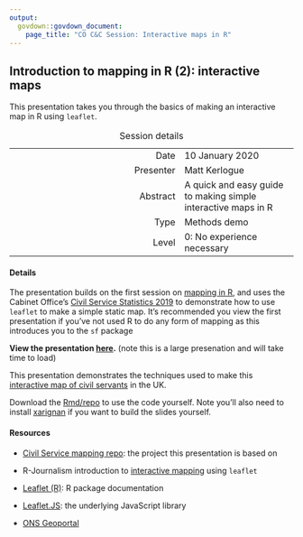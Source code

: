 ```yaml
---
output:
  govdown::govdown_document:
    page_title: "CO C&C Session: Interactive maps in R"
---
```


## Introduction to mapping in R (2): interactive maps

::: {.lead-para}
This presentation takes you through the basics of making an interactive map in R using `leaflet`.
:::

Table: Session details

| | |
|--:|--|
| Date | 10 January 2020 |
| Presenter | Matt Kerlogue |
| Abstract | A quick and easy guide to making simple interactive maps in R |
| Type | Methods demo |
| Level | 0: No experience necessary |

#### Details

The presentation builds on the first session on [mapping in R](session_2019-11-29_mapping-1-static-maps.html), and uses the Cabinet Office's [Civil Service Statistics 2019](https://www.gov.uk/government/statistics/civil-service-statistics-2019) to demonstrate how to use `leaflet` to make a simple static map. It's recommended you view the first presentation if you've not used R to do any form of mapping as this introduces you to the `sf` package

**View the presentation [here](https://mattkerlogue.github.io/mapping-in-r/interactive_map_full.html).** (note this is a large presenation and will take time to load)

This presentation demonstrates the techniques used to make this [interactive map of civil servants](https://co-analysis.github.io/csmapping/cs_lad_2019.html) in the UK.

Download the [Rmd/repo](https://github.com/mattkerlogue/mapping-in-r) to use the code yourself. Note you'll also need to install [xarignan](https://slides.yihui.name/xaringan/) if you want to build the slides yourself.

#### Resources

* [Civil Service mapping repo](https://www.github.com/co-analysis/csmapping): the project this presentation is based on

* R-Journalism introduction to [interactive mapping](https://learn.r-journalism.com/en/mapping/leaflet_maps/leaflet/) using `leaflet`

* [Leaflet (R)](https://rstudio.github.io/leaflet/): R package documentation
* [Leaflet.JS](https://leafletjs.com/): the underlying JavaScript library
* [ONS Geoportal](http://geoportal.statistics.gov.uk/)



